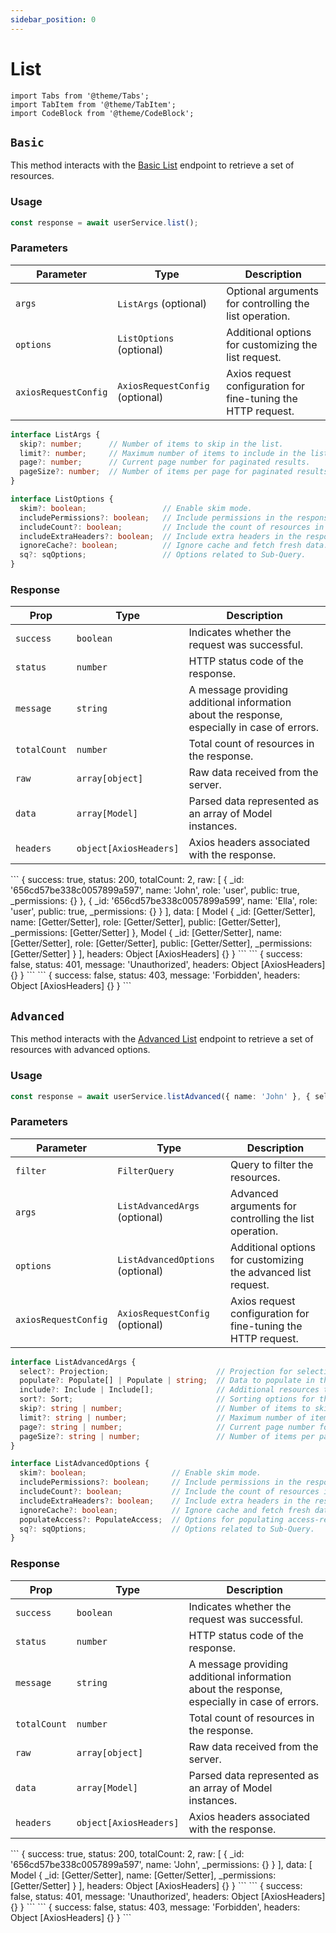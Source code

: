 ```yaml
---
sidebar_position: 0
---
```


# List

```mdx-code-block
import Tabs from '@theme/Tabs';
import TabItem from '@theme/TabItem';
import CodeBlock from '@theme/CodeBlock';
```

## `Basic`

This method interacts with the [Basic List](/docs/egose-acl/api-endpoints/list#list-resources) endpoint to retrieve a set of resources.

### Usage

```ts
const response = await userService.list();
```

### Parameters

| Parameter            | Type                            | Description                                                   |
| -------------------- | ------------------------------- | ------------------------------------------------------------- |
| `args`               | `ListArgs` (optional)           | Optional arguments for controlling the list operation.        |
| `options`            | `ListOptions` (optional)        | Additional options for customizing the list request.          |
| `axiosRequestConfig` | `AxiosRequestConfig` (optional) | Axios request configuration for fine-tuning the HTTP request. |

```ts
interface ListArgs {
  skip?: number;      // Number of items to skip in the list.
  limit?: number;     // Maximum number of items to include in the list.
  page?: number;      // Current page number for paginated results.
  pageSize?: number;  // Number of items per page for paginated results.
}

interface ListOptions {
  skim?: boolean;                 // Enable skim mode.
  includePermissions?: boolean;   // Include permissions in the response.
  includeCount?: boolean;         // Include the count of resources in the response.
  includeExtraHeaders?: boolean;  // Include extra headers in the response.
  ignoreCache?: boolean;          // Ignore cache and fetch fresh data.
  sq?: sqOptions;                 // Options related to Sub-Query.
}
```

### Response

| Prop         | Type                   | Description                                                                                  |
| ------------ | ---------------------- | -------------------------------------------------------------------------------------------- |
| `success`    | `boolean`              | Indicates whether the request was successful.                                                |
| `status`     | `number`               | HTTP status code of the response.                                                            |
| `message`    | `string`               | A message providing additional information about the response, especially in case of errors. |
| `totalCount` | `number`               | Total count of resources in the response.                                                    |
| `raw`        | `array[object]`        | Raw data received from the server.                                                           |
| `data`       | `array[Model]`         | Parsed data represented as an array of Model instances.                                      |
| `headers`    | `object[AxiosHeaders]` | Axios headers associated with the response.                                                  |

<Tabs className="unique-tabs">
<TabItem value="200">
```
{
  success: true,
  status: 200,
  totalCount: 2,
  raw: [
    {
      _id: '656cd57be338c0057899a597',
      name: 'John',
      role: 'user',
      public: true,
      _permissions: {}
    },
    {
      _id: '656cd57be338c0057899a599',
      name: 'Ella',
      role: 'user',
      public: true,
      _permissions: {}
    }
  ],
  data: [
    Model {
      _id: [Getter/Setter],
      name: [Getter/Setter],
      role: [Getter/Setter],
      public: [Getter/Setter],
      _permissions: [Getter/Setter]
    },
    Model {
      _id: [Getter/Setter],
      name: [Getter/Setter],
      role: [Getter/Setter],
      public: [Getter/Setter],
      _permissions: [Getter/Setter]
    }
  ],
  headers: Object [AxiosHeaders] {}
}
```
</TabItem>
<TabItem value="401">
```
{
  success: false,
  status: 401,
  message: 'Unauthorized',
  headers: Object [AxiosHeaders] {}
}
```
</TabItem>
<TabItem value="403">
```
{
  success: false,
  status: 403,
  message: 'Forbidden',
  headers: Object [AxiosHeaders] {}
}
```
</TabItem>
</Tabs>

## `Advanced`

This method interacts with the [Advanced List](/docs/egose-acl/api-endpoints/list#list-resources---advanced) endpoint to retrieve a set of resources with advanced options.

### Usage

```ts
const response = await userService.listAdvanced({ name: 'John' }, { select: ['name'] });
```

### Parameters

| Parameter            | Type                             | Description                                                   |
| -------------------- | -------------------------------- | ------------------------------------------------------------- |
| `filter`             | `FilterQuery`                    | Query to filter the resources.                                |
| `args`               | `ListAdvancedArgs` (optional)    | Advanced arguments for controlling the list operation.        |
| `options`            | `ListAdvancedOptions` (optional) | Additional options for customizing the advanced list request. |
| `axiosRequestConfig` | `AxiosRequestConfig` (optional)  | Axios request configuration for fine-tuning the HTTP request. |

```ts
interface ListAdvancedArgs {
  select?: Projection;                        // Projection for selecting specific fields.
  populate?: Populate[] | Populate | string;  // Data to populate in the response.
  include?: Include | Include[];              // Additional resources to include in the response.
  sort?: Sort;                                // Sorting options for the list.
  skip?: string | number;                     // Number of items to skip in the list.
  limit?: string | number;                    // Maximum number of items to include in the list.
  page?: string | number;                     // Current page number for paginated results.
  pageSize?: string | number;                 // Number of items per page for paginated results.
}

interface ListAdvancedOptions {
  skim?: boolean;                   // Enable skim mode.
  includePermissions?: boolean;     // Include permissions in the response.
  includeCount?: boolean;           // Include the count of resources in the response.
  includeExtraHeaders?: boolean;    // Include extra headers in the response.
  ignoreCache?: boolean;            // Ignore cache and fetch fresh data.
  populateAccess?: PopulateAccess;  // Options for populating access-related data.
  sq?: sqOptions;                   // Options related to Sub-Query.
}
```

### Response

| Prop         | Type                   | Description                                                                                  |
| ------------ | ---------------------- | -------------------------------------------------------------------------------------------- |
| `success`    | `boolean`              | Indicates whether the request was successful.                                                |
| `status`     | `number`               | HTTP status code of the response.                                                            |
| `message`    | `string`               | A message providing additional information about the response, especially in case of errors. |
| `totalCount` | `number`               | Total count of resources in the response.                                                    |
| `raw`        | `array[object]`        | Raw data received from the server.                                                           |
| `data`       | `array[Model]`         | Parsed data represented as an array of Model instances.                                      |
| `headers`    | `object[AxiosHeaders]` | Axios headers associated with the response.                                                  |

<Tabs className="unique-tabs">
<TabItem value="200">
```
{
  success: true,
  status: 200,
  totalCount: 2,
  raw: [
    {
      _id: '656cd57be338c0057899a597',
      name: 'John',
      _permissions: {}
    }
  ],
  data: [
    Model {
      _id: [Getter/Setter],
      name: [Getter/Setter],
      _permissions: [Getter/Setter]
    }
  ],
  headers: Object [AxiosHeaders] {}
}
```
</TabItem>
<TabItem value="401">
```
{
  success: false,
  status: 401,
  message: 'Unauthorized',
  headers: Object [AxiosHeaders] {}
}
```
</TabItem>
<TabItem value="403">
```
{
  success: false,
  status: 403,
  message: 'Forbidden',
  headers: Object [AxiosHeaders] {}
}
```
</TabItem>
</Tabs>
